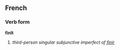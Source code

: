 ==French==
===Verb form===
'''finît'''

# ''third-person singular subjunctive imperfect of [[finir]]''